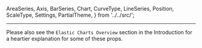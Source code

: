   AreaSeries,
  Axis,
  BarSeries,
  Chart,
  CurveType,
  LineSeries,
  Position,
  ScaleType,
  Settings,
  PartialTheme,
} from '../../src/';

<Meta title="Chart Reference/Prop Tables" />

***

Please also see the `Elastic Charts Overview` section in the Introduction for a heartier explanation for some of these props. 

<Description markdown={BarSeriesPropsTable} />

<Description markdown={BarWAxisPropsTable} />

<Description markdown={SettingsPropsTable} />

<Description markdown={AxisPropsTable} />

<Description markdown={AreaPropsTable} />

<Description markdown={LinePropsTable} />

